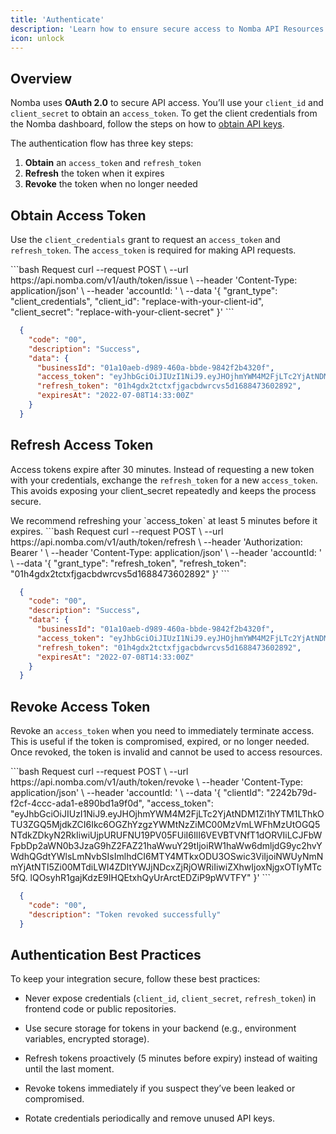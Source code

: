 ```yaml
---
title: 'Authenticate'
description: 'Learn how to ensure secure access to Nomba API Resources.'
icon: unlock
---
```


## Overview

Nomba uses **OAuth 2.0** to secure API access. 
You’ll use your `client_id` and `client_secret` to obtain an `access_token`. To get the client credentials from the Nomba dashboard, follow the steps on how to [obtain API keys](/docs/getting-started/get-api-keys).  

The authentication flow has three key steps:  

1. **Obtain** an `access_token` and `refresh_token`  
2. **Refresh** the token when it expires  
3. **Revoke** the token when no longer needed  

## Obtain Access Token

Use the `client_credentials` grant to request an `access_token` and `refresh_token`.  The `access_token` is required for making API requests.  

<CodeGroup>
  ```bash Request
      curl --request POST \
        --url https://api.nomba.com/v1/auth/token/issue \
        --header 'Content-Type: application/json' \
        --header 'accountId: <accountid>' \
        --data '{
        "grant_type": "client_credentials",
        "client_id": "replace-with-your-client-id",
        "client_secret": "replace-with-your-client-secret"
      }'
  ```

  ```json Response
    {
      "code": "00",
      "description": "Success",
      "data": {
        "businessId": "01a10aeb-d989-460a-bbde-9842f2b4320f",
        "access_token": "eyJhbGciOiJIUzI1NiJ9.eyJHOjhmYWM4M2FjLTc2YjAtNDM1Zi1hYTM1LThkOTU3ZGQ5MjdkZCI6Ikc6OGZhYzgzYWMtNzZiMC00MzVmLWFhMzUtOGQ5NTdkZDkyN2RkIiwiUjpURUFNU19PV05FUiI6IlI6VEVBTVNfT1dORVIiLCJFbWFpbDp2aWN0b3JzaG9hZ2FAZ21haWwuY29tIjoiRW1haWw6dmljdG9yc2hvYWdhQGdtYWlsLmNvbSIsImlhdCI6MTY4MTkxODU3OSwic3ViIjoiNWUyNmNmYjAtNTI5Zi00MTdiLWI4ZDItYWJjNDcxZjRjOWRiIiwiZXhwIjoxNjgxOTIyMTc5fQ.lQOsyhR1gajKdzE9IHQEtxhQyUrArctEDZiP9pWVTFY",
        "refresh_token": "01h4gdx2tctxfjgacbdwrcvs5d1688473602892",
        "expiresAt": "2022-07-08T14:33:00Z"
      }
    }
  ```
</CodeGroup>

## Refresh Access Token

Access tokens expire after 30 minutes.
Instead of requesting a new token with your credentials, exchange the `refresh_token` for a new `access_token`.
This avoids exposing your client_secret repeatedly and keeps the process secure.

<Note>
  We recommend refreshing your `access_token` at least 5 minutes before it expires.
</Note>

<CodeGroup>
  ```bash Request
    curl --request POST \
      --url https://api.nomba.com/v1/auth/token/refresh \
      --header 'Authorization: Bearer <token>' \
      --header 'Content-Type: application/json' \
      --header 'accountId: <accountid>' \
      --data '{
      "grant_type": "refresh_token",
      "refresh_token": "01h4gdx2tctxfjgacbdwrcvs5d1688473602892"
    }'
  ```

  ```json Response
    {
      "code": "00",
      "description": "Success",
      "data": {
        "businessId": "01a10aeb-d989-460a-bbde-9842f2b4320f",
        "access_token": "eyJhbGciOiJIUzI1NiJ9.eyJHOjhmYWM4M2FjLTc2YjAtNDM1Zi1hYTM1LThkOTU3ZGQ5MjdkZCI6Ikc6OGZhYzgzYWMtNzZiMC00MzVmLWFhMzUtOGQ5NTdkZDkyN2RkIiwiUjpURUFNU19PV05FUiI6IlI6VEVBTVNfT1dORVIiLCJFbWFpbDp2aWN0b3JzaG9hZ2FAZ21haWwuY29tIjoiRW1haWw6dmljdG9yc2hvYWdhQGdtYWlsLmNvbSIsImlhdCI6MTY4MTkxODU3OSwic3ViIjoiNWUyNmNmYjAtNTI5Zi00MTdiLWI4ZDItYWJjNDcxZjRjOWRiIiwiZXhwIjoxNjgxOTIyMTc5fQ.lQOsyhR1gajKdzE9IHQEtxhQyUrArctEDZiP9pWVTFY",
        "refresh_token": "01h4gdx2tctxfjgacbdwrcvs5d1688473602892",
        "expiresAt": "2022-07-08T14:33:00Z"
      }
    }
  ```
</CodeGroup>

## Revoke Access Token

Revoke an `access_token` when you need to immediately terminate access.
This is useful if the token is compromised, expired, or no longer needed.
Once revoked, the token is invalid and cannot be used to access resources.

<CodeGroup>
  ```bash Request
    curl --request POST \
      --url https://api.nomba.com/v1/auth/token/revoke \
      --header 'Content-Type: application/json' \
      --header 'accountId: <accountid>' \
      --data '{
      "clientId": "2242b79d-f2cf-4ccc-ada1-e890bd1a9f0d",
      "access_token": "eyJhbGciOiJIUzI1NiJ9.eyJHOjhmYWM4M2FjLTc2YjAtNDM1Zi1hYTM1LThkOTU3ZGQ5MjdkZCI6Ikc6OGZhYzgzYWMtNzZiMC00MzVmLWFhMzUtOGQ5NTdkZDkyN2RkIiwiUjpURUFNU19PV05FUiI6IlI6VEVBTVNfT1dORVIiLCJFbWFpbDp2aWN0b3JzaG9hZ2FAZ21haWwuY29tIjoiRW1haWw6dmljdG9yc2hvYWdhQGdtYWlsLmNvbSIsImlhdCI6MTY4MTkxODU3OSwic3ViIjoiNWUyNmNmYjAtNTI5Zi00MTdiLWI4ZDItYWJjNDcxZjRjOWRiIiwiZXhwIjoxNjgxOTIyMTc5fQ.    lQOsyhR1gajKdzE9IHQEtxhQyUrArctEDZiP9pWVTFY"
    }'
  ```

  ```json Response
    {
      "code": "00",
      "description": "Token revoked successfully"
    }
  ```
</CodeGroup>

## Authentication Best Practices

To keep your integration secure, follow these best practices:

- Never expose credentials (`client_id`, `client_secret`, `refresh_token`) in frontend code or public repositories.

- Use secure storage for tokens in your backend (e.g., environment variables, encrypted storage).

- Refresh tokens proactively (5 minutes before expiry) instead of waiting until the last moment.

- Revoke tokens immediately if you suspect they’ve been leaked or compromised.

- Rotate credentials periodically and remove unused API keys.
